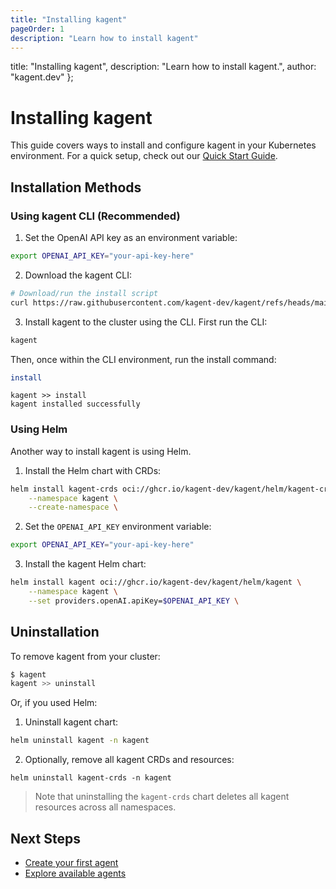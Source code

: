 ```yaml
---
title: "Installing kagent"
pageOrder: 1
description: "Learn how to install kagent"
---
```


  title: "Installing kagent",
  description: "Learn how to install kagent.",
  author: "kagent.dev"
};

# Installing kagent

This guide covers ways to install and configure kagent in your Kubernetes environment. For a quick setup, check out our [Quick Start Guide](/docs/getting-started/quickstart).

## Installation Methods

### Using kagent CLI (Recommended)

1. Set the OpenAI API key as an environment variable:

```bash
export OPENAI_API_KEY="your-api-key-here"
```

2. Download the kagent CLI:

```bash
# Download/run the install script
curl https://raw.githubusercontent.com/kagent-dev/kagent/refs/heads/main/scripts/get-kagent | bash
```

3. Install kagent to the cluster using the CLI. First run the CLI:

```bash
kagent
```

Then, once within the CLI environment, run the install command:

```bash
install
```

```console
kagent >> install
kagent installed successfully
```

### Using Helm

Another way to install kagent is using Helm.


1. Install the Helm chart with CRDs:

```bash
helm install kagent-crds oci://ghcr.io/kagent-dev/kagent/helm/kagent-crds \
    --namespace kagent \
    --create-namespace \
```

2. Set the `OPENAI_API_KEY` environment variable:

```bash
export OPENAI_API_KEY="your-api-key-here"
```

3. Install the kagent Helm chart:

```bash
helm install kagent oci://ghcr.io/kagent-dev/kagent/helm/kagent \
    --namespace kagent \
    --set providers.openAI.apiKey=$OPENAI_API_KEY \

```

## Uninstallation

To remove kagent from your cluster:

```bash
$ kagent
kagent >> uninstall
```

Or, if you used Helm:

1. Uninstall kagent chart:

```bash
helm uninstall kagent -n kagent
```

2. Optionally, remove all kagent CRDs and resources:

```
helm uninstall kagent-crds -n kagent
```

>Note that uninstalling the `kagent-crds` chart deletes all kagent resources across all namespaces.

## Next Steps

- [Create your first agent](/docs/getting-started/first-agent)
- [Explore available agents](/agents)
